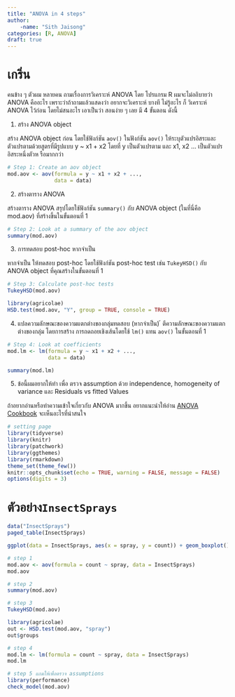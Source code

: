```yaml
---
title: "ANOVA in 4 steps"
author: 
    -name: "Sith Jaisong"
categories: [R, ANOVA]
draft: true
---
```


# เกริ่น

คนข้าง ๆ ตัวผม หลายคน ถามเรื่องการวิเคราะห์ ANOVA โดย โปรแกรม R ผมจะไม่อถิบายว่า ANOVA คืออะไร เพราะว่าถ้าถามแล้วแสดงว่า อยากจะวิเคราะห์ บางที ไม่รู้อะไร ก็ วิเคราะห์ ANOVA ไว้ก่อน โดยไม่สนอะไร เอาเป็นว่า สอนง่าย ๆ เลย มี 4 ขั้นตอน ดังนี้

1.  สร้าง ANOVA object

สร้าง ANOVA object ก่อน โดยใช้ฟังก์ชัน `aov()` ในฟังก์ชัน `aov()` ให้ระบุตัวแปรอิสระและตัวแปรตามด้วยสูตรที่มีรูปแบบ y \~ x1 + x2 โดยที่ y เป็นตัวแปรตาม และ x1, x2 ... เป็นตัวแปรอิสระหนึ่งตัวห รือมากกว่า

```r
# Step 1: Create an aov object
mod.aov <- aov(formula = y ~ x1 + x2 + ...,
               data = data)
```

2.  สร้างตาราง ANOVA

สร้างตาราง ANOVA สรุปโดยใช้ฟังก์ชัน `summary()` กับ ANOVA object (ในที่นี่คือ mod.aov) ที่สร้างขึ้นในขั้นตอนที่ 1

```r
# Step 2: Look at a summary of the aov object
summary(mod.aov)
```

3.  การทดสอบ post-hoc หากจำเป็น

หากจำเป็น ให้ทดสอบ post-hoc โดยใช้ฟังก์ชัน post-hoc test เช่น `TukeyHSD()` กับ ANOVA object ที่คุณสร้างในขั้นตอนที่ 1

```r
# Step 3: Calculate post-hoc tests
TukeyHSD(mod.aov)
```

```r
library(agricolae)
HSD.test(mod.aov, "Y", group = TRUE, console = TRUE)
```

4.  แปลความลักษณะของความแตกต่างของกลุ่มทดสอบ (หากจำเป็น) ้ ตีความลักษณะของความแตกต่างของกลุ่ม โดยการสร้าง การถดถอยเชิงเส้นโดยใช้ `lm()` แทน `aov()` ในขั้นตอนที่ 1

```r
# Step 4: Look at coefficients
mod.lm <- lm(formula = y ~ x1 + x2 + ...,
             data = data)

summary(mod.lm)
```

5.  ข้อนี้ผมอยากให้ทำ เพื่อ ตรวจ assumption ด้วย independence, homogeneity of variance และ Residuals vs fitted Values

ถ้าอยากอ่านหรือทำความเข้าใจเกี่ยวกับ ANOVA มากขึ้น อยากแนะนำให้อ่าน [ANOVA Cookbook](https://benwhalley.github.io/just-enough-r/anova-cookbook.html#howell-factorial-example) จะเห็นอะไรที่น่าสนใจ

```r
# setting page 
library(tidyverse)
library(knitr)
library(patchwork)
library(ggthemes)
library(rmarkdown)
theme_set(theme_few())
knitr::opts_chunk$set(echo = TRUE, warning = FALSE, message = FALSE)
options(digits = 3)
```

# ตัวอย่าง`InsectSprays`

```r
data("InsectSprays")
paged_table(InsectSprays)
```

```r
ggplot(data = InsectSprays, aes(x = spray, y = count)) + geom_boxplot()
```

```r
# step 1
mod.aov <- aov(formula = count ~ spray, data = InsectSprays)
mod.aov
```

```r
# step 2
summary(mod.aov)
```

```r
# step 3
TukeyHSD(mod.aov)
```

```r
library(agricolae)
out <- HSD.test(mod.aov, "spray")
out$groups
```

```r
# step 4
mod.lm <- lm(formula = count ~ spray, data = InsectSprays)
mod.lm
```

```r
# step 5 แถมให้เพื่อตรวจ assumptions
library(performance)
check_model(mod.aov)
```
